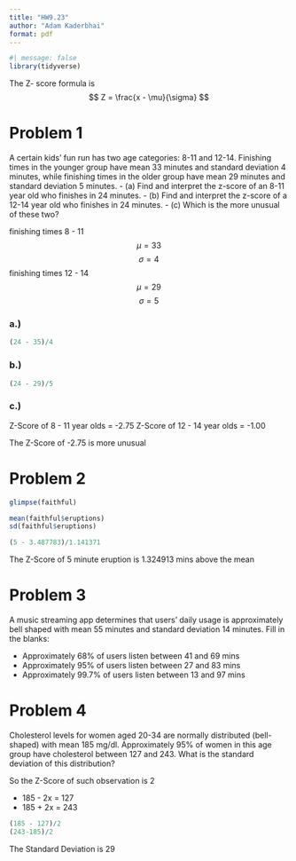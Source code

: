 ```yaml
---
title: "HW9.23"
author: "Adam Kaderbhai"
format: pdf
---
```


```r
#| message: false
library(tidyverse)
```


The Z- score formula is 
$$ Z = \frac{x - \mu}{\sigma} $$ 


# Problem 1

A certain kids’ fun run has two age categories: 8-11 and 12-14. Finishing times in the younger group have mean
33 minutes and standard deviation 4 minutes, while finishing times in the older group have mean 29 minutes and
standard deviation 5 minutes.
- (a) Find and interpret the z-score of an 8-11 year old who finishes in 24 minutes.
- (b) Find and interpret the z-score of a 12-14 year old who finishes in 24 minutes.
- (c) Which is the more unusual of these two?


finishing times 8 - 11 
$$\mu = 33 $$ 
$$ \sigma = 4 $$
finishing times 12 - 14 
$$\mu = 29 $$ 
$$ \sigma = 5 $$


### a.) 

```r
(24 - 35)/4
```
### b.)

```r
(24 - 29)/5
```

### c.)

Z-Score of 8 - 11 year olds = -2.75
Z-Score of 12 - 14 year olds = -1.00

The Z-Score of -2.75 is more unusual

# Problem 2

```r
glimpse(faithful)
```

```r
mean(faithful$eruptions)
sd(faithful$eruptions)
```
```r
(5 - 3.487783)/1.141371
```
The Z-Score of 5 minute eruption is 1.324913 mins above the mean

# Problem 3

A music streaming app determines that users’ daily usage is approximately bell shaped with mean 55 minutes and
standard deviation 14 minutes. Fill in the blanks:

- Approximately 68% of users listen between 41 and 69 mins
- Approximately 95% of users listen between 27 and 83 mins
- Approximately 99.7% of users listen between 13 and 97 mins

# Problem 4

Cholesterol levels for women aged 20-34 are normally distributed (bell-shaped) with mean 185 mg/dl. Approximately
95% of women in this age group have cholesterol between 127 and 243. What is the standard deviation of this
distribution? 

So the Z-Score of such observation is 2 

- 185 - 2x = 127
- 185 + 2x = 243

```r
(185 - 127)/2
(243-185)/2
```
The Standard Deviation is 29

